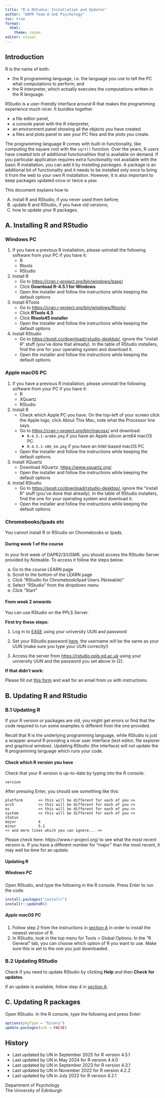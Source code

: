 ```yaml
---
title: "R & RStudio: Installation and Updates"
author: "DAPR Team @ UoE Psychology"
toc: true
format:
  html:
    theme: cosmo
editor: visual
---
```


## Introduction

R is the name of both:

-   the R programming language, i.e. the language you use to tell the PC what computations to perform; and
-   the R interpreter, which actually executes the computations written in the R language.

RStudio is a user-friendly interface around R that makes the programming experience much nicer. It bundles together

-   a file editor panel,
-   a console panel with the R interpreter,
-   an environment panel showing all the objects you have created
-   a files and plots panel to see your PC files and the plots you create.

The programming language R comes with built-in functionality, like computing the square root with the `sqrt()` function. Over the years, R users have created lots of additional functionalities that is available on demand. If you particular application requires extra functionality not available with the basic R installation, you can add it by *installing packages*. A package is an additional bit of functionality and it needs to be installed only once to bring it from the web to your own R installation. However, it is also important to keep packages updated once or twice a year.

This document explains how to

A)  install R and RStudio, if you never used them before;
B)  update R and RStudio, if you have old versions;
C)  how to update your R packages.

## A. Installing R and RStudio {#install-rstudio}

::::: panel-tabset
### Windows PC

1.  If you have a previous R installation, please uninstall the following software from your PC if you have it:
    -   R
    -   Rtools
    -   RStudio
2.  Install R
    -   Go to <https://cran.r-project.org/bin/windows/base/>
    -   Click **Download R-4.5.1 for Windows**
    -   Open the installer and follow the instructions while keeping the default options
3.  Install RTools
    -   Go to <https://cran.r-project.org/bin/windows/Rtools/>
    -   Click **RTools 4.5**
    -   Click **Rtools45 installer**
    -   Open the installer and follow the instructions while keeping the default options
4.  Install RStudio
    -   Go to <https://posit.co/download/rstudio-desktop/>, ignore the "install R" stuff (you've done that already). In the table of RStudio installers, find the one for your operating system and download it.\
    -   Open the installer and follow the instructions while keeping the default options.

### Apple macOS PC

1.  If you have a previous R installation, please uninstall the following software from your PC if you have it:
    -   R
    -   XQuartz
    -   RStudio
2.  Install R
    -   Check which Apple PC you have. On the top-left of your screen click the Apple logo, click About This Mac, note what the Processor line says.
    -   Go to <https://cran.r-project.org/bin/macosx/> and download:
        -   `R-4.5.1-arm64.pkg` if you have an Apple silicon arm64 macOS PC.
        -   `R-4.5.1-x86_64.pkg` if you have an Intel-based macOS PC
    -   Open the installer and follow the instructions while keeping the default options.
3.  Install XQuartz
    -   Download XQuartz: <https://www.xquartz.org/>
    -   Open the installer and follow the instructions while keeping the default options
4.  Install RStudio
    -   Go to <https://posit.co/download/rstudio-desktop/>, ignore the "install R" stuff (you've done that already). In the table of RStudio installers, find the one for your operating system and download it.\
    -   Open the installer and follow the instructions while keeping the default options.

### Chromebooks/Ipads etc

You cannot install R or RStudio on Chromebooks or Ipads.

::: {.callout-important icon="false"}
#### During week 1 of the course

In your first week of DAPR2/3/USMR, you should access the RStudio Server provided by Noteable. To access it follow the steps below:

a.  Go to the course LEARN page
b.  Scroll to the bottom of the LEARN page
c.  Click "RStudio for Chromebook/Ipad Users (Noteable)"
d.  Select "RStudio" from the dropdown menu
e.  Click "Start"
:::

::: {.callout-note collapse="true" icon="false"}
#### From week 2 onwards

You can use RStudio on the PPLS Server.

**First try these steps:**

1.  Log in to [EASE](https://www.ease.ed.ac.uk/) using your university UUN and password

2.  Set your RStudio password [here](https://rstudio.ppls.ed.ac.uk/setpass.php), the username will be the same as your UUN (make sure you type your UUN correctly!)

3.  Access the server from <https://rstudio.ppls.ed.ac.uk> using your university UUN and the password you set above in (2).

**If that didn't work:**

Please fill out [this form](https://forms.office.com/r/Pc5aqhyveE) and wait for an email from us with instructions.
:::
:::::

## B. Updating R and RStudio

### B.1 Updating R

If your R version or packages are old, you might get errors or find that the code required to run some examples is different from the one provided.

Recall that R is the underlying programming language, while RStudio is just a wrapper around R providing a nicer user interface (text editor, file explorer and graphical window). Updating RStudio (the interface) will not update the R programming language which runs your code.

#### Check which R version you have

Check that your R version is up-to-date by typing into the R console:

```         
version
```

After pressing Enter, you should see something like this:

```         
platform       << this will be different for each of you >>     
arch           << this will be different for each of you >>                  
os             << this will be different for each of you >>     
system         << this will be different for each of you >>        
status                                     
major          4                           
minor          5.1                         
<< and more lines which you can ignore... >>
```

Please check here: https://www.r-project.org/ to see what the most recent version is. If you have a different number for "major" than the most recent, it may well be time for an update.

#### Updating R

::: panel-tabset
##### Windows PC

Open RStudio, and type the following in the R console. Press Enter to run the code.

```r
install.packages("installr")
installr::updateR()
```

##### Apple macOS PC

1.  Follow step 2 from the instructions in [section A](#install-r) in order to install the newest version of R.\
2.  In RStudio, look in the top menu for Tools \> Global Options. In the "R General" tab, you can choose which option of R you want to use. Make sure this is set to the one you just downloaded.
:::

### B.2 Updating RStudio

Check if you need to update RStudio by clicking **Help** and then **Check for updates**.

If an update is available, follow step 4 in [section A](#install-rstudio).

## C. Updating R packages {#update-packages}

Open RStudio. In the R console, type the following and press Enter:

```r
options(pkgType = "binary")
update.packages(ask = FALSE)
```

## History

-   Last updated by UN in September 2025 for R version 4.5.1
-   Last updated by UN in May 2024 for R version 4.4.0
-   Last updated by UN in September 2023 for R version 4.3.1
-   Last updated by UN in November 2022 for R version 4.2.2
-   Last updated by UN in July 2022 for R version 4.2.1

Department of Psychology\
The University of Edinburgh

